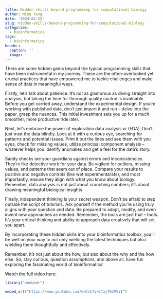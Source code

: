 ```yaml
---
title: Hidden skills beyond programming for computational biology
author: Ming Tang
date: '2024-02-23'
slug: hidden-skills-beyond-programming-for-computational-biology
categories:
  - bioinformatics
tags:
  - bioinformatics
header:
  caption: ''
  image: ''
---
```


There are some hidden gems beyond the typical programming skills that have been instrumental in my journey. These are the often-overlooked yet crucial practices that have empowered me to tackle challenges and make sense of data in meaningful ways.

Firstly, let's talk about patience. It's not as glamorous as diving straight into analysis, but taking the time for thorough quality control is invaluable. Before you get carried away, understand the experimental design. If you're working with published data, don't just import it and run – delve into the paper, grasp the nuances. This initial investment sets you up for a much smoother, more productive ride later.

Next, let's embrace the power of exploration data analysis or (EDA). Don't just trust the data blindly. Look at it with a curious eye, searching for patterns and potential issues. Print it out the lines and see them with you eyes, check for missing values, utilize principal component analysis – whatever helps you identify anomalies and get a feel for the data's story.

Sanity checks are your guardians against errors and inconsistencies. They're like detective work for your data. Be vigilant for outliers, missing values, and patterns that seem out of place. Compare your results to positive and negative controls (like wet experimentalists), and most importantly, ensure they align with what you know about biology. Remember, data analysis is not just about crunching numbers; it's about drawing meaningful biological insights.

Finally, independent thinking is your secret weapon. Don't be afraid to step outside the script of tutorials. Ask yourself if the method you're using truly aligns with your question and data. Be prepared to adapt, modify, and even invent new approaches as needed. Remember, the tools are just that – tools. It's your critical thinking and ability to approach data creatively that will set you apart.

By incorporating these hidden skills into your bioinformatics toolbox, you'll be well on your way to not only wielding the latest techniques but also wielding them thoughtfully and effectively.

Remember, it's not just about the how, but also about the why and the how else. So, stay curious, question assumptions, and above all, have fun exploring the fascinating world of bioinformatics!

Watch the full video here:

```r
library("vembedr")

embed_url("https://www.youtube.com/watch?v=1TajTK2VViI")
```


